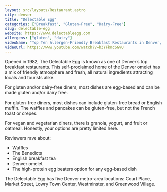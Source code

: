 ```yaml
---
layout: src/layouts/Restaurant.astro
city: denver
title: "Delectable Egg"
categories: ["Breakfast", "Gluten-Free", "Dairy-Free"]
slug: delectable-egg
website: https://www.delectableegg.com
allergens: ["gluten", "dairy"]
videoName: "Top Ten Allergen-Friendly Breakfast Restaurants in Denver, Colorado"
videoUrl: https://www.youtube.com/watch?v=h3YFkmc6GvU
---
```


Opened in 1982, The Delectable Egg is known as one of Denver’s top breakfast restaurants. This self-proclaimed home of the Denver omelet has a mix of friendly atmosphere and fresh, all natural ingredients attracting locals and tourists alike.

For gluten and/or dairy-free diners, most dishes are egg-based and can be made gluten and/or dairy free. 

For gluten-free diners, most dishes can include gluten-free bread or English muffin. The waffles and pancakes can be gluten-free, but not the French toast or crepes.

For vegan and vegetarian diners, there is granola, yogurt, and fruit or oatmeal. Honestly, your options are pretty limited here.

Reviewers rave about:
* Waffles
* The Benedicts
* English breakfast tea
* Denver omelet
* The high-protein egg beaters option for any egg-based dish

The Delectable Egg has five Denver metro-area locations: Court Place, Market Street, Lowry Town Center, Westminster, and Greenwood Village.
